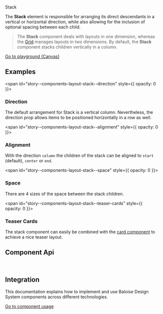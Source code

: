 
<bal-doc-banner id="story--components-layout-stack--basic" >Stack</bal-doc-banner>

<bal-doc-lead>
  The <b>Stack</b> element is responsible for arranging its direct descendants in a vertical or horizontal direction,
  while also allowing for the inclusion of optional spacing between each child.
</bal-doc-lead>

> The **Stack** component deals with layouts in one dimension, whereas the [Grid](?path=/docs/foundation-grid-development--breakpoints-css-utility) manages layouts in two dimensions.
> By default, the **Stack** component stacks children vertically in a column.

<Canvas withSource="open">
  <Story id="components-layout-stack--basic" />
</Canvas>

<bal-doc-app>
  <bal-button-group class="mb-large" position="center">
    <a class="button is-primary" href="?path=/story/components-layout-stack--basic">
      Go to playground (Canvas)
    </a>
    <bal-doc-code-sandbox
      framework="angular"
      template={Basic.parameters.docs.source.code}
      modules="layout"
    ></bal-doc-code-sandbox>
    <bal-doc-code-sandbox
      framework="html"
      template={Basic.parameters.docs.source.code}
      modules="layout"
    ></bal-doc-code-sandbox>
  </bal-button-group>
</bal-doc-app>

## Examples

<span id="story--components-layout-stack--direction" style={{ opacity: 0 }}></span>

### Direction

The default arrangement for Stack is a vertical column. Nevertheless, the direction prop allows items to be positioned horizontally in a row as well.

<Canvas>
  <Story id="components-layout-stack--direction" />
</Canvas>

<span id="story--components-layout-stack--alignment" style={{ opacity: 0 }}></span>

### Alignment

With the direction `column` the children of the stack can be aligned to `start` (default), `center` or `end`.

<Canvas>
  <Story id="components-layout-stack--alignment" />
</Canvas>

<span id="story--components-layout-stack--space" style={{ opacity: 0 }}></span>

### Space

There are 4 sizes of the space between the stack children.

<Canvas>
  <Story id="components-layout-stack--space" />
</Canvas>

<span id="story--components-layout-stack--teaser-cards" style={{ opacity: 0 }}></span>

### Teaser Cards

The stack component can easily be combined with the [card component](?path=/docs/components-card--basic) to achieve a nice
teaser layout.

<Canvas>
  <Story id="components-layout-stack--teaser-cards" />
</Canvas>

## Component Api


<Description markdown={readme} />

<br />

## Integration

This documentation explains how to implement and use Baloise Design System components across different technologies.

<a class="button is-primary" href="?path=/docs/development-components--page">
  Go to component usage
</a>


<Description markdown={testing} />

<bal-doc-github link="/components/layout/bal-stack/stories/bal-stack.docs.mdx"></bal-doc-github>
